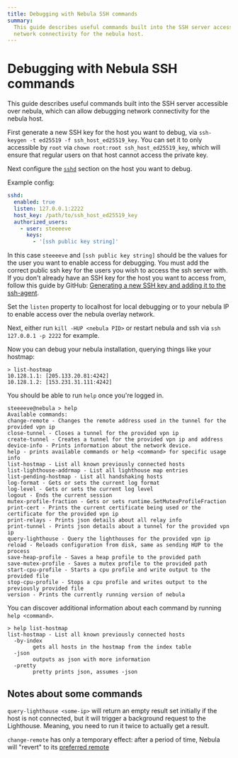 ```yaml
---
title: Debugging with Nebula SSH commands
summary:
  This guide describes useful commands built into the SSH server accessible over nebula, which can allow debugging
  network connectivity for the nebula host.
---
```


# Debugging with Nebula SSH commands

This guide describes useful commands built into the SSH server accessible over nebula, which can allow debugging network
connectivity for the nebula host.

First generate a new SSH key for the host you want to debug, via `ssh-keygen -t ed25519 -f ssh_host_ed25519_key`. You
can set it to only accessible by `root` via `chown root:root ssh_host_ed25519_key`, which will ensure that regular users
on that host cannot access the private key.

Next configure the [`sshd`](https://nebula.defined.net/docs/config/sshd/) section on the host you want to debug.

Example config:

```yml
sshd:
  enabled: true
  listen: 127.0.0.1:2222
  host_key: /path/to/ssh_host_ed25519_key
  authorized_users:
    - user: steeeeve
      keys:
        - '[ssh public key string]'
```

In this case `steeeeve` and `[ssh public key string]` should be the values for the user you want to enable access for
debugging. You must add the correct public ssh key for the users you wish to access the ssh server with. If you don't
already have an SSH key for the host you want to access from, follow this guide by GitHub:
[Generating a new SSH key and adding it to the ssh-agent](https://docs.github.com/en/authentication/connecting-to-github-with-ssh/generating-a-new-ssh-key-and-adding-it-to-the-ssh-agent).

Set the `listen` property to localhost for local debugging or to your nebula IP to enable access over the nebula overlay
network.

Next, either run `kill -HUP <nebula PID>` or restart nebula and ssh via `ssh 127.0.0.1 -p 2222` for example.

Now you can debug your nebula installation, querying things like your hostmap:

```ssh
> list-hostmap
10.128.1.1: [205.133.20.81:4242]
10.128.1.2: [153.231.31.111:4242]
```

You should be able to run `help` once you're logged in.

```ssh
steeeeve@nebula > help
Available commands:
change-remote - Changes the remote address used in the tunnel for the provided vpn ip
close-tunnel - Closes a tunnel for the provided vpn ip
create-tunnel - Creates a tunnel for the provided vpn ip and address
device-info - Prints information about the network device.
help - prints available commands or help <command> for specific usage info
list-hostmap - List all known previously connected hosts
list-lighthouse-addrmap - List all lighthouse map entries
list-pending-hostmap - List all handshaking hosts
log-format - Gets or sets the current log format
log-level - Gets or sets the current log level
logout - Ends the current session
mutex-profile-fraction - Gets or sets runtime.SetMutexProfileFraction
print-cert - Prints the current certificate being used or the certificate for the provided vpn ip
print-relays - Prints json details about all relay info
print-tunnel - Prints json details about a tunnel for the provided vpn ip
query-lighthouse - Query the lighthouses for the provided vpn ip
reload - Reloads configuration from disk, same as sending HUP to the process
save-heap-profile - Saves a heap profile to the provided path
save-mutex-profile - Saves a mutex profile to the provided path
start-cpu-profile - Starts a cpu profile and write output to the provided file
stop-cpu-profile - Stops a cpu profile and writes output to the previously provided file
version - Prints the currently running version of nebula
```

You can discover additional information about each command by running `help <command>`.

```ssh
> help list-hostmap
list-hostmap - List all known previously connected hosts
  -by-index
    	gets all hosts in the hostmap from the index table
  -json
    	outputs as json with more information
  -pretty
    	pretty prints json, assumes -json
```

## Notes about some commands

`query-lighthouse <some-ip>` will return an empty result set initially if the host is not connected, but it will trigger
a background request to the Lighthouse. Meaning, you need to run it twice to actually get a result.

`change-remote` has only a temporary effect: after a period of time, Nebula will "revert" to its
[preferred remote](https://nebula.defined.net/docs/config/preferred-ranges/#how-nebula-orders-underlay-ip-addresses-it-learns-about)
